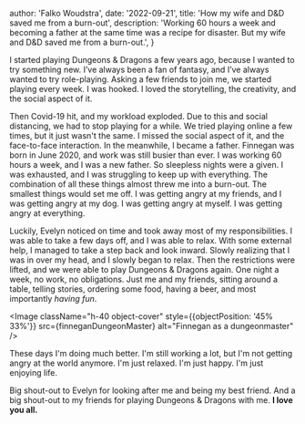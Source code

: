 
  author: 'Falko Woudstra',
  date: '2022-09-21',
  title: 'How my wife and D&D saved me from a burn-out',
  description:
    'Working 60 hours a week and becoming a father at the same time was a recipe for disaster. But my wife and D&D saved me from a burn-out.',
}


I started playing Dungeons & Dragons a few years ago, because I wanted to try something new. I’ve always been a fan of fantasy, and I’ve always wanted to try role-playing.
Asking a few friends to join me, we started playing every week. I was hooked. I loved the storytelling, the creativity, and the social aspect of it.

Then Covid-19 hit, and my workload exploded. Due to this and social distancing, we had to stop playing for a while. We tried playing online a few times, but it just wasn't the same. I missed the social aspect of it, and the face-to-face interaction.
In the meanwhile, I became a father. Finnegan was born in June 2020, and work was still busier than ever. I was working 60 hours a week, and I was a new father. So sleepless nights were a given. I was exhausted, and I was struggling to keep up with everything.
The combination of all these things almost threw me into a burn-out. The smallest things would set me off. I was getting angry at my friends, and I was getting angry at my dog. I was getting angry at myself. I was getting angry at everything.

Luckily, Evelyn noticed on time and took away most of my responsibilities. I was able to take a few days off, and I was able to relax. With some external help, I managed to take a step back and look inward. Slowly realizing that I was in over my head, and I slowly began to relax.
Then the restrictions were lifted, and we were able to play Dungeons & Dragons again. One night a week, no work, no obligations. Just me and my friends, sitting around a table, telling stories, ordering some food, having a beer, and most importantly _having fun_.

<Image className="h-40 object-cover" style={{objectPosition: '45% 33%'}} src={finneganDungeonMaster} alt="Finnegan as a dungeonmaster" />

These days I'm doing much better. I'm still working a lot, but I'm not getting angry at the world anymore. I'm just relaxed. I'm just happy. I'm just enjoying life.

Big shout-out to Evelyn for looking after me and being my best friend. And a big shout-out to my friends for playing Dungeons & Dragons with me. **I love you all.**
